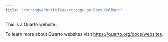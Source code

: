 ```yaml
---
title: "<strong>ePortfolio</strong> by Rory Mulhern"
---
```


This is a Quarto website.

To learn more about Quarto websites visit <https://quarto.org/docs/websites>.

